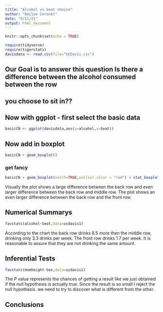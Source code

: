```yaml
---
title: "Alcohol vs Seat choice"
author: "Emilee Coronel"
date: "9/11/21"
output: html_document
---
```


```r
knitr::opts_chunk$set(echo = TRUE)
```

```r
require(tidyverse)
require(tigerstats)
davisdata <- read.csv(file="UCDavis.csv")
```
## Our Goal is to answer this question Is there a difference between the alcohol consumed between the row
## you choose to sit in??

## Now with ggplot - first select the basic data

```r
basicCN <- ggplot(davisdata,aes(y=alcohol,x=Seat))
```
## Now add in boxplot

```r
basicCN + geom_boxplot()
```
  
  
### get fancy  

```r
basicCN + geom_boxplot(notch=TRUE,outlier.color = "red") + stat_boxplot(geom ='errorbar') + labs(title="Fancy notch boxplot \n with 2 lines")
```

Visually the plot shows a large difference between the back row and even larger difference between the back row and middle row. The plot shows an even larger difference between the back row and the  front row.  

## Numerical Summarys 
```r
favstats(alcohol~Seat,data=ucdavis1)
```
According to the chart the back row drinks 8.5 more then the middle row, drinking only 3.3 drinks per week. The front row drinks 1.7 per week. It is reasonable to assure that they are not drinking the same amount.

## Inferential Tests
```r
favstats(momheight~Sex,data=ucdavis1)
```
The P value represents the chances of getting a result like we just obtained if the null hypothesis is actually true. Since the result is  so small I reject the null hypothesis. we need to try to discover what is different from the other.

## Conclusions




